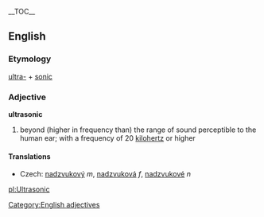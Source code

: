 {{wikipedia}}
__TOC__
==English==
=== Etymology ===
[[ultra-]] + [[sonic]]
=== Adjective ===
[[Category:English adjectives]]
'''ultrasonic'''
# beyond (higher in frequency than) the range of sound perceptible to the human ear; with a frequency of 20 [[kilohertz]] or higher
====Translations====
*Czech: [[nadzvukový]] ''m'', [[nadzvuková]] ''f'', [[nadzvukové]] ''n''

[[pl:Ultrasonic]]